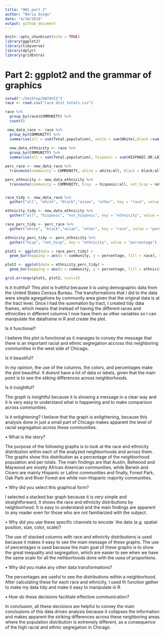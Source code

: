 ```yaml
---
title: "HW1_part 2"
author: "Maria Diego"
date: "4/10/2018"
output: github_document
---
```


```r
knitr::opts_chunk$set(echo = TRUE)
library(ggplot2)
library(tidyverse)
library(dplyr)
library(gridExtra)

```

# Part 2: ggplot2 and the grammar of graphics


```r
setwd("~/Desktop/DATAVIZ")
race <- read.csv("race dist totals.csv")

race %>%
  group_by(race$COMMUNITY) %>%
  count()

 new_data_race <- race %>% 
  group_by(COMMUNITY) %>% 
  summarise(all = sum(Total.population), white = sum(White),black =sum(Black.or.African.American), asian = sum(Asian),other = sum(Other))
 
  new_data_ethnicity <- race %>% 
  group_by(COMMUNITY) %>% 
  summarise(all = sum(Total.population), hispanic = sum(HISPANIC.OR.LATINO), not_hispanic = sum(NOT.HISPANIC.OR.LATINO))

perc_race <- new_data_race %>%
  transmute(community = COMMUNITY, white = white/all, black = black/all, asian = asian/all, other = other/all)

perc_ethnicity <- new_data_ethnicity %>%
  transmute(community = COMMUNITY, hisp  = hispanic/all, not_hisp = not_hispanic/all)


race_tidy <- new_data_race %>% 
  gather("all", "white", "black","asian", "other", key = "race", value = "population")

ethnicity_tidy <- new_data_ethnicity %>% 
  gather("all", "hispanic", "not_hispanic", key = "ethnicity", value = "population")

race_perc_tidy <- perc_race %>%  
  gather("white", "black","asian", "other", key = "race", value = "percentage")

ethnicity_perc_tidy <- perc_ethnicity %>%  
  gather("hisp", "not_hisp", key = "ethnicity", value = "percentage")

plot1 <- ggplot(data = race_perc_tidy) + 
  geom_bar(mapping = aes(x = community, y = percentage, fill = race), stat = "identity") + theme(axis.text.x = element_text(angle=60, hjust=1)) + labs(title = "Pecentage of population by race")

plot2 <- ggplot(data = ethnicity_perc_tidy) + 
  geom_bar(mapping = aes(x = community, y = percentage, fill = ethnicity), stat = "identity") + theme(axis.text.x = element_text(angle=60, hjust=1)) + labs(title = "Pecentage of population by ethnicity")

grid.arrange(plot1, plot2, ncol=2)


```


Is it truthful?
This plot is truthful because it is using demographic data from the United States Census Bureau. The transformations that I did to the data were simple agregations by community area given that the original data is at the tract level. Once I had the summation by tract, I created tidy data frames, which means that instead of having the different races and ethnicities in different columns I now have them as other variables so I can manipulate the dataframe in R and create the plot. 

Is it functional?

I believe this plot is functional as it manages to convey the message that there is an important racial and ethnic segregation accross this neighboring communities in the west side of Chicago.

Is it beautiful?

In my opinion, the use of the columns, the colors, and percentages make the plot beautiful. It doesnt have a lot of data or labels, given that the main point is to see the stiking differences across neighborhoods.

Is it insightful?

The graph is insightful because it is showing a message in a clear way and it is very easy to understand what is happening and to make comparison across communities.


Is it enlightening?
I believe that the graph is enlightening, because this analysis done in just a small part of Chicago makes apparent the level of racial segregation across these communities.  

 • What is the story?

The purpose of the following graphs is to look at the race and ethnicity distribution within each of the analyzed neighborhoods and across them. The graphs show this distribution as a percentage of the neighborhood population and per totals. The main findings are that Austin, Bellwood and Maywood are mostly African American communities, while Berwin and Cicero are mainly Hispanic or Latino communities and finally, Forest Park, Oak Park and River Forest are white non-Hispanic majority communities. 

 • Why did you select this graphical form?

I selected a stacked bar graph because it is very simple and straightforward, it shows the race and ethnicity distributions by neighborhood. It is easy to understand and the main findings are apparent to any reader even for those who are not familiarized with the subject. 

 • Why did you use these specific channels to encode `the data (e.g. spatial position, size, color, scale)?

The use of stacked columns with race and ethnicity distributions is used because it makes it easy to see the main message of these graphs. The use of percentages is used because the main goal of these graphs is to show the great inequality and segregation, which are easier to see when we have the same scale for all the neihborhoods done with the usea of proportions.  

 • Why did you make any other data transformations?

The percentages are useful to see the distributions within a neighborhood. After calculating these for each race and ethnicity, I used th function gather to make my data tidy and make it easy to manipulate in R. 

 • How do these decisions facilitate effective communication?

In conclusion, all these decisions are helpful to convey the main conclusions of this data driven analysis because it collapses the information and makes apparent the striking differences across these neighboring areas where the population distribution is extremely different, as a consequence of the high racial and ethnic segregation in Chicago.


